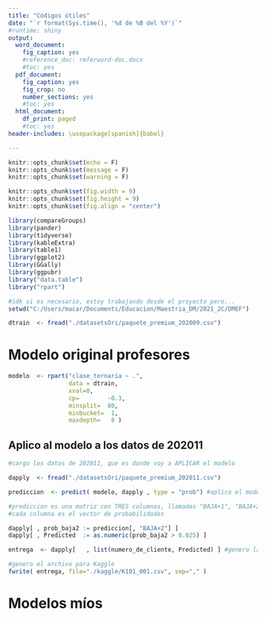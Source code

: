 ```yaml
---
title: "Códigos útiles"
date: "`r format(Sys.time(), '%d de %B del %Y')`"
#runtime: shiny
output:
  word_document: 
    fig_caption: yes
    #reference_doc: referword-doc.docx
    #toc: yes
  pdf_document:
    fig_caption: yes
    fig_crop: no
    number_sections: yes
    #toc: yes
  html_document:
    df_print: paged
    #toc: yes
header-includes: \usepackage[spanish]{babel}

---
```


```r
knitr::opts_chunk$set(echo = F)
knitr::opts_chunk$set(message = F)
knitr::opts_chunk$set(warning = F)

knitr::opts_chunk$set(fig.width = 9)
knitr::opts_chunk$set(fig.height = 9)
knitr::opts_chunk$set(fig.align = "center")

library(compareGroups)
library(pander)
library(tidyverse)
library(kableExtra)
library(table1)
library(ggplot2)
library(GGally)
library(ggpubr)
library("data.table")
library("rpart")
```



```r
#idk si es necesario, estoy trabajando desde el proyecto pero...
setwd("C:/Users/macar/Documents/Educacion/Maestria_DM/2021_2C/DMEF") 
```

```r
dtrain  <- fread("./datasetsOri/paquete_premium_202009.csv")

```

# Modelo original profesores

```r
modelo  <- rpart("clase_ternaria ~ .",
                 data = dtrain,
                 xval=0,
                 cp=        -0.3, 
                 minsplit=  80,
                 minbucket=  1,
                 maxdepth=   8 )
```



## Aplico al modelo  a los datos de 202011

```r
#cargo los datos de 202011, que es donde voy a APLICAR el modelo

dapply  <- fread("./datasetsOri/paquete_premium_202011.csv")

prediccion  <- predict( modelo, dapply , type = "prob") #aplico el modelo

```


```r
#prediccion es una matriz con TRES columnas, llamadas "BAJA+1", "BAJA+2"  y "CONTINUA"
#cada columna es el vector de probabilidades 

dapply[ , prob_baja2 := prediccion[, "BAJA+2"] ]
dapply[ , Predicted  := as.numeric(prob_baja2 > 0.025) ]

entrega  <- dapply[   , list(numero_de_cliente, Predicted) ] #genero la salida

#genero el archivo para Kaggle
fwrite( entrega, file="./kaggle/K101_001.csv", sep="," )
```

# Modelos míos


